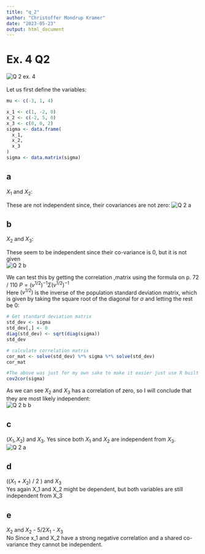 ```yaml
---
title: "q_2"
author: "Christoffer Mondrup Kramer"
date: "2023-05-23"
output: html_document
---
```


# Ex. 4 Q2  

![Q 2 ex. 4](q_2.png) <br>  
Let us first define the variables:  
```r
mu <- c(-3, 1, 4)

x_1 <- c(1, -2, 0)
x_2 <- c(-2, 5, 0)
x_3 <- c(0, 0, 2)
sigma <- data.frame(
  x_1,
  x_2,
  x_3
)
sigma <- data.matrix(sigma)
```

## a
$X_1$ and $X_2$:

These are not independent since, their covariances are not zero: 
![Q 2 a](q_2_a.png) <br>  

## b
$X_2$ and $X_3$: <br>

These seem to be independent since their co-variance is 0, but it is not given <br>
![Q 2 b](q_2_b.png) <br> 

We can test this by getting the correlation ,matrix using the formula on p. 72 / 110 $P = (v^{1/2})^{-1} \Sigma (v^{1/2})^{-1}$<br> 
Here $(v^{1/2})$ is the inverse of the population standard deviation matrix, which is given by taking the square root of the diagonal for $\sigma$ and letting the rest be 0:  

```r
# Get standard deviation matrix
std_dev <- sigma
std_dev[,] <- 0
diag(std_dev) <- sqrt(diag(sigma))
std_dev

# calculate correlation matrix
cor_mat <- solve(std_dev) %*% sigma %*% solve(std_dev)
cor_mat

#The above was just for my own sake to make it easier just use R built in function
cov2cor(sigma)
```

As we can see $X_2$ and $X_3$ has a correlation of zero, so I will conclude that they are most likely independent: <br>
![Q 2 b b](q_2_b_b.png) <br> 

## c 
$(X_1, X_2)$ and $X_3$. Yes since both $X_1$ and $X_2$ are independent from $X_3$. <br>
![Q 2 a](q_2_c.png) <br> 

## d
(($X_1$ + $X_2$) / 2 ) and $X_3$ <br>
Yes again X_1 and X_2 might be dependent, but both variables are still independent from X_3 <br>

## e
$X_2$ and $X_2$ - $5/2X_1$ - $X_3$ <br>
No Since x_1 and X_2 have a strong negative correlation and a shared co-variance they cannot be independent. 